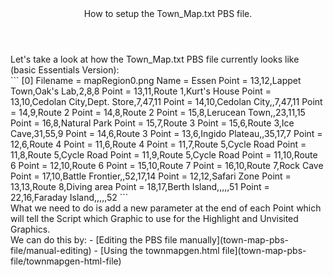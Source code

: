 <Header title="Town_Map PBS file">
  How to setup the Town_Map.txt PBS file.
</Header>
Let's take a look at how the Town_Map.txt PBS file currently looks like (basic Essentials Version):
<br/>
```
[0]
Filename = mapRegion0.png
Name = Essen
Point = 13,12,Lappet Town,Oak's Lab,2,8,8
Point = 13,11,Route 1,Kurt's House
Point = 13,10,Cedolan City,Dept. Store,7,47,11
Point = 14,10,Cedolan City,,7,47,11
Point = 14,9,Route 2
Point = 14,8,Route 2
Point = 15,8,Lerucean Town,,23,11,15
Point = 16,8,Natural Park
Point = 15,7,Route 3
Point = 15,6,Route 3,Ice Cave,31,55,9
Point = 14,6,Route 3
Point = 13,6,Ingido Plateau,,35,17,7
Point = 12,6,Route 4
Point = 11,6,Route 4
Point = 11,7,Route 5,Cycle Road
Point = 11,8,Route 5,Cycle Road
Point = 11,9,Route 5,Cycle Road
Point = 11,10,Route 6
Point = 12,10,Route 6
Point = 15,10,Route 7
Point = 16,10,Route 7,Rock Cave
Point = 17,10,Battle Frontier,,52,17,14
Point = 12,12,Safari Zone
Point = 13,13,Route 8,Diving area
Point = 18,17,Berth Island,,,,,51
Point = 22,16,Faraday Island,,,,,52
```
<br/>
What we need to do is add a new parameter at the end of each Point which will tell the Script which Graphic to use for the Highlight and Unvisited Graphics.
<br/>
We can do this by:
- [Editing the PBS file manually](town-map-pbs-file/manual-editing)
- [Using the townmapgen.html file](town-map-pbs-file/townmapgen-html-file)